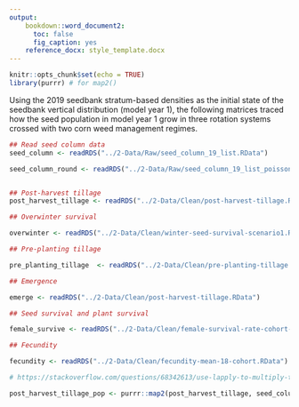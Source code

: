 ```yaml
---
output:
    bookdown::word_document2:
      toc: false
      fig_caption: yes
    reference_docx: style_template.docx
---
```


```r
knitr::opts_chunk$set(echo = TRUE)
library(purrr) # for map2()
```

Using the 2019 seedbank stratum-based densities as the initial state of the seedbank vertical distribution (model year 1), the following matrices traced how the seed population in model year 1 grow in three rotation systems crossed with two corn weed management regimes. 

```r
## Read seed column data  
seed_column <- readRDS("../2-Data/Raw/seed_column_19_list.RData")

seed_column_round <- readRDS("../2-Data/Raw/seed_column_19_list_poisson.RData") #something wrong, 6 rows only?


## Post-harvest tillage
post_harvest_tillage <- readRDS("../2-Data/Clean/post-harvest-tillage.RData")

## Overwinter survival 

overwinter <- readRDS("../2-Data/Clean/winter-seed-survival-scenario1.RData")

## Pre-planting tillage 

pre_planting_tillage  <- readRDS("../2-Data/Clean/pre-planting-tillage.RData")

## Emergence 

emerge <- readRDS("../2-Data/Clean/post-harvest-tillage.RData")

## Seed survival and plant survival 

female_survive <- readRDS("../2-Data/Clean/female-survival-rate-cohort-equal.RData")

## Fecundity 

fecundity <- readRDS("../2-Data/Clean/fecundity-mean-18-cohort.RData")
```



```r
# https://stackoverflow.com/questions/68342613/use-lapply-to-multiply-two-lists-of-matrices-in-r

post_harvest_tillage_pop <- purrr::map2(post_harvest_tillage, seed_column, `%*%`)
```

```r
```